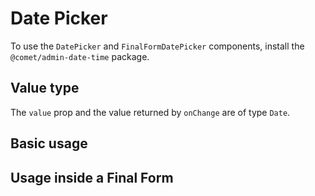
<Meta title="Docs/Form/Components/Date & Time Pickers/Date Picker" />

# Date Picker

To use the `DatePicker` and `FinalFormDatePicker` components, install the `@comet/admin-date-time` package.

## Value type

The `value` prop and the value returned by `onChange` are of type `Date`.

<DatePickerLocalisation />

## Basic usage

<Canvas>
    <Story id="stories-form-components-date-time-pickers-date-picker--basic" />
</Canvas>

## Usage inside a Final Form

<Canvas>
    <Story id="stories-form-components-date-time-pickers-date-picker--final-form" />
</Canvas>
